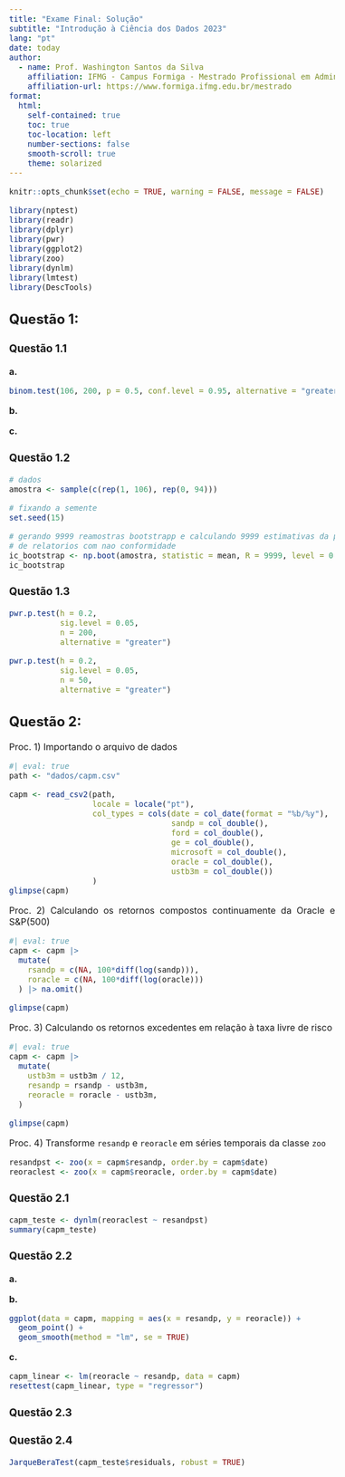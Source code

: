 ```yaml
---
title: "Exame Final: Solução"
subtitle: "Introdução à Ciência dos Dados 2023"
lang: "pt"
date: today
author:
  - name: Prof. Washington Santos da Silva 
    affiliation: IFMG - Campus Formiga - Mestrado Profissional em Administração.
    affiliation-url: https://www.formiga.ifmg.edu.br/mestrado
format:
  html:
    self-contained: true
    toc: true
    toc-location: left
    number-sections: false
    smooth-scroll: true
    theme: solarized
---
```


<style type="text/css">
  body{
  font-size: 12pt;
  text-align: justify
      }
</style>


```r
knitr::opts_chunk$set(echo = TRUE, warning = FALSE, message = FALSE)

library(nptest)
library(readr)
library(dplyr)
library(pwr)
library(ggplot2)
library(zoo)
library(dynlm)
library(lmtest)
library(DescTools)
```


## Questão 1:


### Questão 1.1

**a.**

```r
binom.test(106, 200, p = 0.5, conf.level = 0.95, alternative = "greater")
```


**b.**



**c.**


### Questão 1.2

```r
# dados
amostra <- sample(c(rep(1, 106), rep(0, 94)))

# fixando a semente
set.seed(15)

# gerando 9999 reamostras bootstrapp e calculando 9999 estimativas da proporcao
# de relatorios com nao conformidade
ic_bootstrap <- np.boot(amostra, statistic = mean, R = 9999, level = 0.95)
ic_bootstrap
```


### Questão 1.3

```r
pwr.p.test(h = 0.2,
           sig.level = 0.05,
           n = 200,
           alternative = "greater")
```


```r
pwr.p.test(h = 0.2,
           sig.level = 0.05,
           n = 50,
           alternative = "greater")
```



## Questão 2:

Proc. 1) Importando o arquivo de dados

```r
#| eval: true
path <- "dados/capm.csv"

capm <- read_csv2(path,
                  locale = locale("pt"),
                  col_types = cols(date = col_date(format = "%b/%y"),
                                   sandp = col_double(),
                                   ford = col_double(),
                                   ge = col_double(),
                                   microsoft = col_double(),
                                   oracle = col_double(),
                                   ustb3m = col_double())
                  )
glimpse(capm)
```


Proc. 2) Calculando os retornos compostos continuamente da Oracle e S&P(500)

```r
#| eval: true
capm <- capm |>
  mutate(
    rsandp = c(NA, 100*diff(log(sandp))),
    roracle = c(NA, 100*diff(log(oracle)))
  ) |> na.omit()

glimpse(capm)
```


Proc. 3) Calculando os retornos excedentes em relação à taxa livre de risco

```r
#| eval: true
capm <- capm |>
  mutate(
    ustb3m = ustb3m / 12,
    resandp = rsandp - ustb3m,
    reoracle = roracle - ustb3m,
  )

glimpse(capm)
```


Proc. 4) Transforme `resandp` e `reoracle` em séries temporais da classe `zoo`

```r
resandpst <- zoo(x = capm$resandp, order.by = capm$date)
reoraclest <- zoo(x = capm$reoracle, order.by = capm$date)
```


### Questão 2.1


```r
capm_teste <- dynlm(reoraclest ~ resandpst)
summary(capm_teste)
```


### Questão 2.2

**a.**



**b.**

```r
ggplot(data = capm, mapping = aes(x = resandp, y = reoracle)) + 
  geom_point() + 
  geom_smooth(method = "lm", se = TRUE)
```




**c.**

```r
capm_linear <- lm(reoracle ~ resandp, data = capm)
resettest(capm_linear, type = "regressor")
```




### Questão 2.3



### Questão 2.4

```r
JarqueBeraTest(capm_teste$residuals, robust = TRUE)
```
